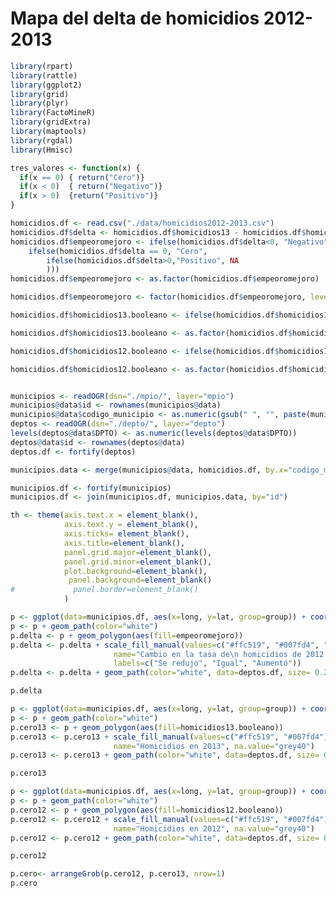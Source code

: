 Mapa del delta de homicidios 2012-2013
========================================================


```r
library(rpart)
library(rattle)
library(ggplot2)
library(grid)
library(plyr)
library(FactoMineR)
library(gridExtra)
library(maptools)
library(rgdal)
library(Hmisc)
```

```r
tres_valores <- function(x) {
  if(x == 0) { return("Cero")}
  if(x < 0)  { return("Negativo")}
  if(x > 0)  {return("Positivo")}
}
```

```r
homicidios.df <- read.csv("./data/homicidios2012-2013.csv")
homicidios.df$delta <- homicidios.df$homicidios13 - homicidios.df$homicidios12
homicidios.df$empeoromejoro <- ifelse(homicidios.df$delta<0, "Negativo",
  	ifelse(homicidios.df$delta == 0, "Cero",
		ifelse(homicidios.df$delta>0,"Positivo", NA
		)))
homicidios.df$empeoromejoro <- as.factor(homicidios.df$empeoromejoro)

homicidios.df$empeoromejoro <- factor(homicidios.df$empeoromejoro, levels=c("Negativo", "Cero", "Positivo"))

homicidios.df$homicidios13.booleano <- ifelse(homicidios.df$homicidios13 == 0, "No", "Si")

homicidios.df$homicidios13.booleano <- as.factor(homicidios.df$homicidios13.booleano)

homicidios.df$homicidios12.booleano <- ifelse(homicidios.df$homicidios12 == 0, "No", "Si")

homicidios.df$homicidios12.booleano <- as.factor(homicidios.df$homicidios12.booleano)


municipios <- readOGR(dsn="./mpio/", layer="mpio")
municipios@data$id <- rownames(municipios@data)
municipios@data$codigo_municipio <- as.numeric(gsub(" ", "", paste(municipios@data$DPTO, municipios@data$MPIO)))
deptos <- readOGR(dsn="./depto/", layer="depto")
levels(deptos@data$DPTO) <- as.numeric(levels(deptos@data$DPTO))
deptos@data$id <- rownames(deptos@data)
deptos.df <- fortify(deptos)

municipios.data <- merge(municipios@data, homicidios.df, by.x="codigo_municipio", by.y="cod.municipio", all.x=T, all.y=F)

municipios.df <- fortify(municipios)
municipios.df <- join(municipios.df, municipios.data, by="id")
```

```r
th <- theme(axis.text.x = element_blank(), 
            axis.text.y = element_blank(), 
            axis.ticks= element_blank(),
            axis.title=element_blank(),
            panel.grid.major=element_blank(), 
            panel.grid.minor=element_blank(), 
            plot.background=element_blank(), 
             panel.background=element_blank()
#             panel.border=element_blank()
            )

p <- ggplot(data=municipios.df, aes(x=long, y=lat, group=group)) + coord_equal() + th
p <- p + geom_path(color="white")
p.delta <- p + geom_polygon(aes(fill=empeoromejoro))
p.delta <- p.delta + scale_fill_manual(values=c("#ffc519", "#007fd4", "#d45500"), 
                       name="Cambio en la tasa de\n homicidios de 2012 a 2013", na.value="grey40", 
                       labels=c("Se redujo", "Igual", "Aumentó"))
p.delta <- p.delta + geom_path(color="white", data=deptos.df, size= 0.2,  aes(x=long, y=lat, group=group))

p.delta
```

```r
p <- ggplot(data=municipios.df, aes(x=long, y=lat, group=group)) + coord_equal() + th
p <- p + geom_path(color="white")
p.cero13 <- p + geom_polygon(aes(fill=homicidios13.booleano))
p.cero13 <- p.cero13 + scale_fill_manual(values=c("#ffc519", "#007fd4"), 
                       name="Homicidios en 2013", na.value="grey40")
p.cero13 <- p.cero13 + geom_path(color="white", data=deptos.df, size= 0.2,  aes(x=long, y=lat, group=group))

p.cero13
```


```r
p <- ggplot(data=municipios.df, aes(x=long, y=lat, group=group)) + coord_equal() + th
p <- p + geom_path(color="white")
p.cero12 <- p + geom_polygon(aes(fill=homicidios12.booleano))
p.cero12 <- p.cero12 + scale_fill_manual(values=c("#ffc519", "#007fd4"), 
                       name="Homicidios en 2012", na.value="grey40")
p.cero12 <- p.cero12 + geom_path(color="white", data=deptos.df, size= 0.2,  aes(x=long, y=lat, group=group))

p.cero12
```

```r
p.cero<- arrangeGrob(p.cero12, p.cero13, nrow=1)
p.cero
```